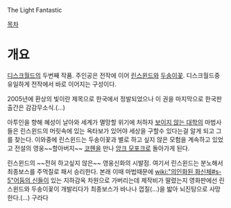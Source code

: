 The Light Fantastic

[[목차]]
= 개요 =

[[디스크월드]]의 두번째 작품. 주인공은 전작에 이어 [[린스윈드]]와 [[두송이꽃]]. 디스크월드중 유일하게 전작에서 바로 이어지는 구성이다.  

2005년에 환상의 빛이란 제목으로 한국에서 정발되었으나 이 권을 마지막으로 한국판 출간은 감감무소식.(…)

아투인을 향해 혜성이 날아와 세계가 멸망할 위기에 처하자 [[보이지 않는 대학]]의 마법사들은 린스윈드의 머릿속에 있는 옥타보가 있어야 세상을 구할수 있다는걸 알게 되고 그를 찾는다. 이와중에 린스윈드는 두송이꽃과 별로 하고 싶지 않은 모험을 계속하고 있었고 전설의 영웅~~할아버지~~ [[코헨]]을 만나 [[앙크 모포크]]로 돌아가게 된다.  

린스윈드의 ~~전혀 하고싶지 않은~~ 영웅신화의 시발점. 여기서 린스윈드는 분노해서 최종보스를 주먹질로 패서 승리한다. 본래 이때 마법때문에 [[wiki:"의인화된 화신체#s-5"어둠의 신]]들이 있는 지하감옥 차원으로 가버리는데 제작비가 딸렸는지 영화판에선 린스윈드와 두송이꽃이 개발리다가 최종보스가 바나나 껍질(...)을 밟아 뇌진탕으로 사망한다.(...)
구라다
